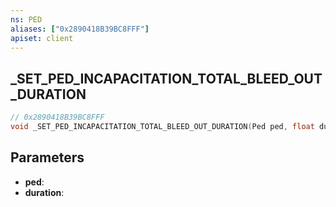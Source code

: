 ```yaml
---
ns: PED
aliases: ["0x2890418B39BC8FFF"]
apiset: client
---
```

## _SET_PED_INCAPACITATION_TOTAL_BLEED_OUT_DURATION

```c
// 0x2890418B39BC8FFF
void _SET_PED_INCAPACITATION_TOTAL_BLEED_OUT_DURATION(Ped ped, float duration);
```


## Parameters
* **ped**:
* **duration**: